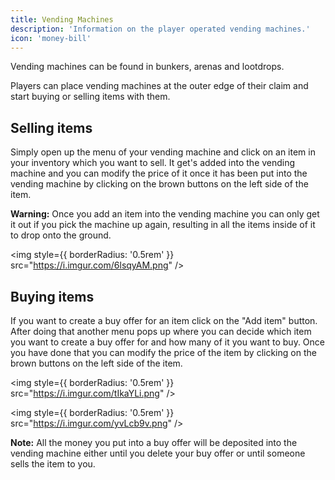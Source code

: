 ```yaml
---
title: Vending Machines
description: 'Information on the player operated vending machines.'
icon: 'money-bill'
---
```


Vending machines can be found in bunkers, arenas and lootdrops.

Players can place vending machines at the outer edge of their claim and start buying or selling items with them.

## Selling items

Simply open up the menu of your vending machine and click on an item in your inventory which you want to sell. It get's added into the vending machine and you can modify the price of it once it has been put into the vending machine by clicking on the brown buttons on the left side of the item.

<Warning>**Warning:** Once you add an item into the vending machine you can only get it out if you pick the machine up again, resulting in all the items inside of it to drop onto the ground.</Warning>

<img
  style={{ borderRadius: '0.5rem' }}
  src="https://i.imgur.com/6lsqyAM.png"
/>

## Buying items

If you want to create a buy offer for an item click on the "Add item" button. After doing that another menu pops up where you can decide which item you want to create a buy offer for and how many of it you want to buy. Once you have done that you can modify the price of the item by clicking on the brown buttons on the left side of the item.

<img
  style={{ borderRadius: '0.5rem' }}
  src="https://i.imgur.com/tIkaYLi.png"
/>

<img
  style={{ borderRadius: '0.5rem' }}
  src="https://i.imgur.com/yvLcb9v.png"
/>

<Note>**Note:** All the money you put into a buy offer will be deposited into the vending machine either until you delete your buy offer or until someone sells the item to you.</Note>





